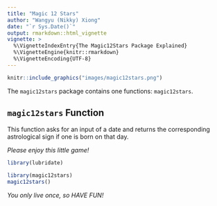 ```yaml
---
title: "Magic 12 Stars"
author: "Wangyu (Nikky) Xiong"
date: "`r Sys.Date()`"
output: rmarkdown::html_vignette
vignette: >
  %\VignetteIndexEntry{The Magic12Stars Package Explained}
  %\VignetteEngine{knitr::rmarkdown}
  %\VignetteEncoding{UTF-8}
---
```


```r
knitr::include_graphics("images/magic12stars.png")
```

The `magic12stars` package contains one functions: `magic12stars`.

## `magic12stars` Function

This function asks for an input of a date and returns the corresponding astrological sign if one is born on that day.

_Please enjoy this little game!_

```r
library(lubridate)
```

```r
library(magic12stars)
magic12stars()
```


_You only live once, so HAVE FUN!_
